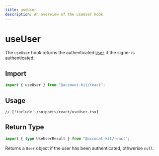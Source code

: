 ```yaml
---
title: useUser
description: An overview of the useUser hook
---
```


# useUser

The `useUser` hook returns the authenticated [`User`](/resources/types#user) if the signer is authenticated.

## Import

```ts
import { useUser } from "@account-kit/react";
```

## Usage

```tsx [useUser.tsx]
// [!include ~/snippets/react/useUser.tsx]
```

## Return Type

```ts
import { type UseUserResult } from "@account-kit/react";
```

Returns a `User` object if the user has been authenticated, othwerise `null`.
